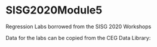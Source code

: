 # SISG2020Module5

Regression Labs borrowed from the SISG 2020 Workshops

Data for the labs can be copied from the CEG Data Library:
